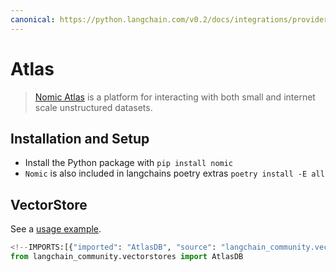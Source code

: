```yaml
---
canonical: https://python.langchain.com/v0.2/docs/integrations/providers/atlas/
---
```


# Atlas

> [Nomic Atlas](https://docs.nomic.ai/index.html) is a platform for interacting with both
small and internet scale unstructured datasets.

## Installation and Setup

- Install the Python package with `pip install nomic`
- `Nomic` is also included in langchains poetry extras `poetry install -E all`

## VectorStore

See a [usage example](/docs/integrations/vectorstores/atlas).

```python
<!--IMPORTS:[{"imported": "AtlasDB", "source": "langchain_community.vectorstores", "docs": "https://api.python.langchain.com/en/latest/vectorstores/langchain_community.vectorstores.atlas.AtlasDB.html", "title": "Atlas"}]-->
from langchain_community.vectorstores import AtlasDB
```